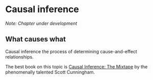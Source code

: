 # Causal inference

*Note: Chapter under development*

## What causes what

Causal inference the process of determining cause-and-effect relationships.

The best book on this topic is [Causal Inference: The Mixtape](https://mixtape.scunning.com/) by the phenomenally talented Scott Cunningham.

```r






```
